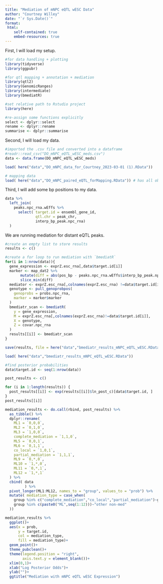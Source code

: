 ```yaml
---
title: "Mediation of mNPC eQTL wESC Data"
author: "Courtney Willey"
date: "`r Sys.Date()`"
format: 
 html: 
    self-contained: true
    embed-resources: true
---
```


First, I will load my setup.

```r
#for data handling + plotting
library(tidyverse)
library(ggpubr)

#for qtl mapping + annotation + mediation
library(qtl2)
library(GenomicRanges)
library(intermediate)
library(bmediatR)

#set relative path to Rstudio project
library(here)

#re-assign some functions explicitly 
select <- dplyr::select
rename <- dplyr::rename
summarise <- dplyr::summarise
```

Second, I will load my data.

```r
#imported the .csv file and converted into a dataframe
#readr::read_csv("DO_mNPC_eQTL_wESC_meds.csv")
data <- data.frame(DO_mNPC_eQTL_wESC_meds)

load( here("data","DO_mNPC_data_for_Courtney_2023-03-01 (1).RData"))

# mapping data
load( here("data","DO_mNPC_paired_eQTL_forMapping.RData")) # has all objects needed for mapping
```

Third, I will add some bp positions to my data.
```r
data %>%
  left_join(
    peaks.npc_rna.wEffs %>%
      select( target.id = ensembl_gene_id,
              qtl.chr = peak_chr,
              interp_bp_peak.npc_rna)
  )
```

We are running mediation for distant eQTL peaks.

```r
#create an empty list to store results
results <- c()

#create a for loop to run mediation with `bmediatR`
for(i in 1:nrow(data)){
  gene_expression <- exprZ.esc_rna[,data$target.id[i]]
  marker <- map_dat2 %>%
       mutate(diff = abs(pos_bp - peaks.npc_rna.wEffs$interp_bp_peak.npc_rna[i])) %>%
       slice_min(diff)
  mediator <- exprZ.esc_rna[,colnames(exprZ.esc_rna) !=data$target.id[i]]
  genotype <- pull_genoprobpos(
    genoprobs = probs.npc_rna,
    marker = marker$marker
  )
  bmediatr_scan <- bmediatR(
    y = gene_expression,
    M = exprZ.esc_rna[,colnames(exprZ.esc_rna)!=data$target.id[i]],
    X = genotype, 
    Z = covar.npc_rna
  )
  results[[i]] <- bmediatr_scan
}

save(results, file = here("data","bmediatr_results_mNPC_eQTL_wESC.RData"))
```

```r
load( here("data","bmediatr_results_mNPC_eQTL_wESC.RData"))

#find posterior probabilities 
data$target.id <- seq(1:nrow(data))

post_results <- c()

for (i in 1:length(results)) {
  post_results[[i]] <- exp(results[[i]]$ln_post_c)[data$target.id, ]
}
post_results[[i]]

```

```r
mediation_results <- do.call(rbind, post_results) %>%
  as_tibble() %>%
  dplyr::rename(
    ML1 = `0,0,0`,
    ML2 = `0,1,0`,
    ML3 = `1,0,0`,
    complete_mediation = `1,1,0`,
    ML5 = `0,0,1`,
    ML6 = `0,1,1`,
    co_local = `1,0,1`,
    partial_mediation = `1,1,1`,
    ML9 = `0,*,0`,
    ML10 = `1,*,0`,
    ML11 = `0,*,1`,
    ML12 = `1,*,1`
  ) %>%
  cbind( data
         ) %>%
  pivot_longer(ML1:ML12, names_to = "group", values_to = "prob") %>%
  mutate( mediation_type = case_when(
    group %in% c("complete_mediation","co_local","partial_mediation")~group,
    group %in% c(paste0("ML",seq(1:12)))~"other non-med"
  ))

mediation_results %>%
  ggplot()+
  aes(x = prob,
      y = target.id,
      col = mediation_type,
      fill = mediation_type)+
  geom_point()+
  theme_pubclean()+
  theme(legend.position = "right",
        axis.text.y = element_blank())+
  xlim(0,1)+
  xlab("Log Posterior Odds")+
  ylab("")+
  ggtitle("Mediation with mNPC eQTL wESC Expression")
```
